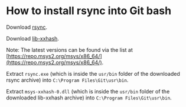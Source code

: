 # How to install rsync into Git bash

Download [rsync](https://repo.msys2.org/msys/x86_64/rsync-3.2.7-2-x86_64.pkg.tar.zst).

Download [lib-xxhash](https://repo.msys2.org/msys/x86_64/libxxhash-0.8.2-1-x86_64.pkg.tar.zst).

Note: The latest versions can be found via the list at [https://repo.msys2.org/msys/x86_64/](https://repo.msys2.org/msys/x86_64/).

Extract `rsync.exe` (which is inside the `usr/bin` folder of the downloaded rsync archive) into `C:\Program Files\Git\usr\bin`.

Extract `msys-xxhash-0.dll` (which is inside the `usr/bin` folder of the downloaded lib-xxhash archive) into `C:\Program Files\Git\usr\bin`.

